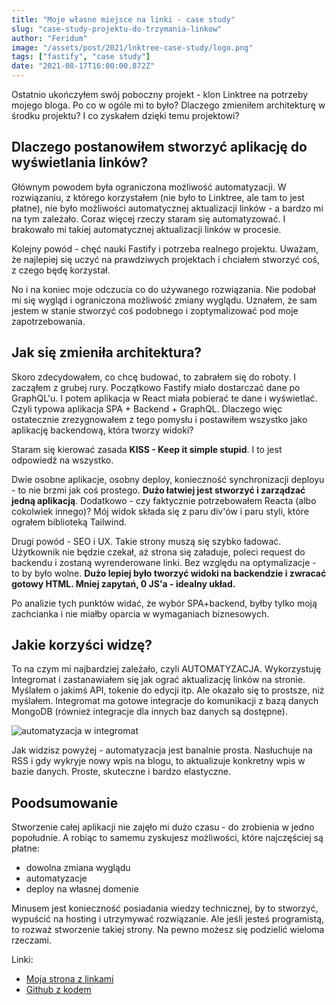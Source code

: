```yaml
---
title: "Moje własne miejsce na linki - case study"
slug: "case-study-projektu-do-trzymania-linkow"
author: "Feridum"
image: "/assets/post/2021/lnktree-case-study/logo.png"
tags: ["fastify", "case study"]
date: "2021-08-17T16:00:00.872Z"
---
```


Ostatnio ukończyłem swój poboczny projekt - klon Linktree na potrzeby mojego bloga. Po co w ogóle mi to było? Dlaczego zmieniłem architekturę w środku projektu? I co zyskałem dzięki temu projektowi?




## Dlaczego postanowiłem stworzyć aplikację do wyświetlania linków?

Głównym powodem była ograniczona możliwość automatyzacji. W rozwiązaniu, z którego korzystałem (nie było to Linktree, ale tam to jest płatne), nie było możliwości automatycznej aktualizacji linków - a bardzo mi na tym zależało. Coraz więcej rzeczy staram się automatyzować. I brakowało mi takiej automatycznej aktualizacji linków w procesie.

Kolejny powód - chęć nauki Fastify i potrzeba realnego projektu. Uważam, że najlepiej się uczyć na prawdziwych projektach i chciałem stworzyć coś, z czego będę korzystał. 

No i na koniec moje odczucia co do używanego rozwiązania. Nie podobał mi się wygląd i ograniczona możliwość zmiany wyglądu. Uznałem, że sam jestem w stanie stworzyć coś podobnego i zoptymalizować pod moje zapotrzebowania.

## Jak się zmieniła architektura?

Skoro zdecydowałem, co chcę budować, to zabrałem się do roboty. I zacząłem z grubej rury. Początkowo Fastify miało dostarczać dane po GraphQL'u. I potem aplikacja w React miała pobierać te dane i wyświetlać. Czyli typowa aplikacja SPA + Backend + GraphQL. Dlaczego więc ostatecznie zrezygnowałem z tego pomysłu i postawiłem wszystko jako aplikację backendową, która tworzy widoki?

Staram się kierować zasada **KISS - Keep it simple stupid**. I to jest odpowiedź na wszystko. 

Dwie osobne aplikacje, osobny deploy, konieczność synchronizacji deployu - to nie brzmi jak coś prostego. **Dużo łatwiej jest stworzyć i zarządzać jedną aplikacją**. Dodatkowo - czy faktycznie potrzebowałem Reacta (albo cokolwiek innego)? Mój widok składa się z paru div'ów i paru styli, które ograłem biblioteką Tailwind.

Drugi powód - SEO i UX. Takie strony muszą się szybko ładować. Użytkownik nie będzie czekał, aż strona się załaduje, poleci request do backendu i zostaną wyrenderowane linki. Bez względu na optymalizacje - to by było wolne. **Dużo lepiej było tworzyć widoki na backendzie i zwracać gotowy HTML. Mniej zapytań, 0 JS'a - idealny układ.**

Po analizie tych punktów widać, że wybór SPA+backend, byłby tylko moją zachcianka i nie miałby oparcia w wymaganiach biznesowych.

## Jakie korzyści widzę?

To na czym mi najbardziej zależało, czyli AUTOMATYZACJA. Wykorzystuję Integromat i zastanawiałem się jak ograć aktualizację linków na stronie. Myślałem o jakimś API, tokenie do edycji itp. Ale okazało się to prostsze, niż myślałem. Integromat ma gotowe integracje do komunikacji z bazą danych MongoDB (również integracje dla innych baz danych są dostępne). 

![automatyzacja w integromat](/assets/post/2021/lnktree-case-study/integromat.png)

Jak widzisz powyżej - automatyzacja jest banalnie prosta. Nasłuchuje na RSS i gdy wykryje nowy wpis na blogu, to aktualizuje konkretny wpis w bazie danych. Proste, skuteczne i bardzo elastyczne.


## Poodsumowanie

Stworzenie całej aplikacji nie zajęło mi dużo czasu - do zrobienia w jedno popołudnie. A robiąc to samemu zyskujesz możliwości, które najczęściej są płatne:
- dowolna zmiana wyglądu 
- automatyzacje
- deploy na własnej domenie 

Minusem jest konieczność posiadania wiedzy technicznej, by to stworzyć, wypuścić na hosting i utrzymywać rozwiązanie. Ale jeśli jesteś programistą, to rozważ stworzenie takiej strony. Na pewno możesz się podzielić wieloma rzeczami.

Linki: 
- [Moja strona z linkami](https://links.fsgeek.pl/)
- [Github z kodem](https://github.com/Feridum/fastify-your-links)